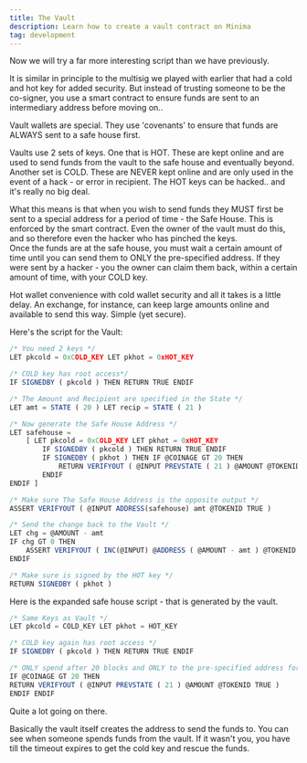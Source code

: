 ```yaml
---
title: The Vault
description: Learn how to create a vault contract on Minima
tag: development
---
```


Now we will try a far more interesting script than we have previously.

It is similar in principle to the multisig we played with earlier that had a cold and hot key for added security. But instead of trusting someone to be the co-signer, you use a smart contract to ensure funds are sent to an intermediary address before moving on..

Vault wallets are special. They use 'covenants' to ensure that funds are ALWAYS sent to a safe house first.

Vaults use 2 sets of keys. One that is HOT. These are kept online and are used to send funds from the vault to the safe house and eventually beyond. Another set is COLD. These are NEVER kept online and are only used in the event of a hack - or error in recipient. The HOT keys can be hacked.. and it's really no big deal.

What this means is that when you wish to send funds they MUST first be sent to a special address for a period of time - the Safe House. This is enforced by the smart contract. Even the owner of the vault must do this, and so therefore even the hacker who has pinched the keys. <br/>
Once the funds are at the safe house, you must wait a certain amount of time until you can send them to ONLY the pre-specified address. If they were sent by a hacker - you the owner can claim them back, within a certain amount of time, with your COLD key.

Hot wallet convenience with cold wallet security and all it takes is a little delay. An exchange, for instance, can keep large amounts online and available to send this way. Simple (yet secure).

Here's the script for the Vault:

```javascript
/* You need 2 keys */
LET pkcold = 0xCOLD_KEY LET pkhot = 0xHOT_KEY

/* COLD key has root access*/
IF SIGNEDBY ( pkcold ) THEN RETURN TRUE ENDIF

/* The Amount and Recipient are specified in the State */
LET amt = STATE ( 20 ) LET recip = STATE ( 21 )

/* Now generate the Safe House Address */
LET safehouse =
    [ LET pkcold = 0xCOLD_KEY LET pkhot = 0xHOT_KEY
        IF SIGNEDBY ( pkcold ) THEN RETURN TRUE ENDIF
        IF SIGNEDBY ( pkhot ) THEN IF @COINAGE GT 20 THEN
            RETURN VERIFYOUT ( @INPUT PREVSTATE ( 21 ) @AMOUNT @TOKENID TRUE )
        ENDIF
ENDIF ]

/* Make sure The Safe House Address is the opposite output */
ASSERT VERIFYOUT ( @INPUT ADDRESS(safehouse) amt @TOKENID TRUE )

/* Send the change back to the Vault */
LET chg = @AMOUNT - amt
IF chg GT 0 THEN
    ASSERT VERIFYOUT ( INC(@INPUT) @ADDRESS ( @AMOUNT - amt ) @TOKENID TRUE )
ENDIF

/* Make sure is signed by the HOT key */
RETURN SIGNEDBY ( pkhot )
```

Here is the expanded safe house script - that is generated by the vault.

```javascript
/* Same Keys as Vault */
LET pkcold = COLD_KEY LET pkhot = HOT_KEY

/* COLD key again has root access */
IF SIGNEDBY ( pkcold ) THEN RETURN TRUE ENDIF

/* ONLY spend after 20 blocks and ONLY to the pre-specified address for the whole amount */ IF SIGNEDBY ( pkhot ) THEN
IF @COINAGE GT 20 THEN
RETURN VERIFYOUT ( @INPUT PREVSTATE ( 21 ) @AMOUNT @TOKENID TRUE )
ENDIF ENDIF
```

Quite a lot going on there.

Basically the vault itself creates the address to send the funds to. You can see when someone spends funds from the vault. If it wasn't you, you have till the timeout expires to get the cold key and rescue the funds.
